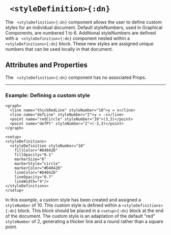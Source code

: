 

# ` <styleDefinition>{:dn}`

The ` <styleDefinition>{:dn}` component allows the user to define custom styles for an individual document. 
Default styleNumbers, used in Graphical Components, are numbered $1$ to $6$. Additional styleNumbers are 
defined with a ` <styleDefinition>{:dn}` component nested within a ` <styleDefinitions>{:dn}` block.
These new styles are assigned unique numbers that can be used locally in that document.

## Attributes and Properties 
 <AttrDisplay name='styleDefinition'/> 

The ` <styleDefinition>{:dn}` component has no associated Props.

---

### Example: Defining a custom style


```doenet-editor-horiz
<graph>
  <line name="thickRedLine" styleNumber="10">y = x</line>
  <line name="defLine" styleNumber="2">y = -x</line>
  <point name="redCircle" styleNumber="10">(3,3)</point>
  <point name="defPt" styleNumber="2">(-3,3)</point>
</graph>

<setup>
<styleDefinitions>
  <styleDefinition styleNumber="10" 
    fillColor="#D4042D" 
    fillOpacity="0.1" 
    markerSize="6" 
    markerStyle="circle" 
    markerColor="#D4042D" 
    lineColor="#D4042D" 
    lineOpacity="0.7"  
    lineWidth="4"/>
</styleDefinitions> 
</setup>
```



In this example, a custom style has been created and assigned a `styleNumber` of $10$. This custom style is defined within a `<styleDefinitions>{:dn}`
block. This block should be placed in a `<setup>{:dn}` block at the end of the document.
The custom style is an adaptation of the default "red" `styleNumber` of $2$, generating a thicker line and a round rather than a square point.

